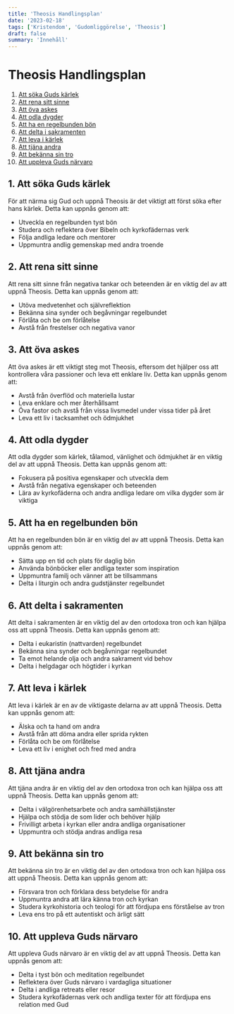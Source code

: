 ```yaml
---
title: 'Theosis Handlingsplan'
date: '2023-02-18'
tags: ['Kristendom', 'Gudomliggörelse', 'Theosis']
draft: false
summary: 'Innehåll'
---
```


# Theosis Handlingsplan

1. [Att söka Guds kärlek](/blog/theosis/soka-guds-karlek)
2. [Att rena sitt sinne](/blog/theosis/rena-sitt-sinne)
3. [Att öva askes](#ova-askes)
4. [Att odla dygder](#odla-dygder)
5. [Att ha en regelbunden bön](#regelbunden-bon)
6. [Att delta i sakramenten](#sakramenten)
7. [Att leva i kärlek](#leva-i-karlek)
8. [Att tjäna andra](#tjana-andra)
9. [Att bekänna sin tro](#bekanna-sin-tro)
10. [Att uppleva Guds närvaro](#uppleva-guds-narvaro)

## 1. Att söka Guds kärlek

För att närma sig Gud och uppnå Theosis är det viktigt att först söka efter hans kärlek. Detta kan uppnås genom att:

- Utveckla en regelbunden tyst bön
- Studera och reflektera över Bibeln och kyrkofädernas verk
- Följa andliga ledare och mentorer
- Uppmuntra andlig gemenskap med andra troende

## 2. Att rena sitt sinne

Att rena sitt sinne från negativa tankar och beteenden är en viktig del av att uppnå Theosis. Detta kan uppnås genom att:

- Utöva medvetenhet och självreflektion
- Bekänna sina synder och begåvningar regelbundet
- Förlåta och be om förlåtelse
- Avstå från frestelser och negativa vanor

## 3. Att öva askes

Att öva askes är ett viktigt steg mot Theosis, eftersom det hjälper oss att kontrollera våra passioner och leva ett enklare liv. Detta kan uppnås genom att:

- Avstå från överflöd och materiella lustar
- Leva enklare och mer återhållsamt
- Öva fastor och avstå från vissa livsmedel under vissa tider på året
- Leva ett liv i tacksamhet och ödmjukhet

## 4. Att odla dygder

Att odla dygder som kärlek, tålamod, vänlighet och ödmjukhet är en viktig del av att uppnå Theosis. Detta kan uppnås genom att:

- Fokusera på positiva egenskaper och utveckla dem
- Avstå från negativa egenskaper och beteenden
- Lära av kyrkofäderna och andra andliga ledare om vilka dygder som är viktiga

## 5. Att ha en regelbunden bön

Att ha en regelbunden bön är en viktig del av att uppnå Theosis. Detta kan uppnås genom att:

- Sätta upp en tid och plats för daglig bön
- Använda bönböcker eller andliga texter som inspiration
- Uppmuntra familj och vänner att be tillsammans
- Delta i liturgin och andra gudstjänster regelbundet

## 6. Att delta i sakramenten

Att delta i sakramenten är en viktig del av den ortodoxa tron och kan hjälpa oss att uppnå Theosis. Detta kan uppnås genom att:

- Delta i eukaristin (nattvarden) regelbundet
- Bekänna sina synder och begåvningar regelbundet
- Ta emot helande olja och andra sakrament vid behov
- Delta i helgdagar och högtider i kyrkan

## 7. Att leva i kärlek

Att leva i kärlek är en av de viktigaste delarna av att uppnå Theosis. Detta kan uppnås genom att:

- Älska och ta hand om andra
- Avstå från att döma andra eller sprida rykten
- Förlåta och be om förlåtelse
- Leva ett liv i enighet och fred med andra

## 8. Att tjäna andra

Att tjäna andra är en viktig del av den ortodoxa tron och kan hjälpa oss att uppnå Theosis. Detta kan uppnås genom att:

- Delta i välgörenhetsarbete och andra samhällstjänster
- Hjälpa och stödja de som lider och behöver hjälp
- Frivilligt arbeta i kyrkan eller andra andliga organisationer
- Uppmuntra och stödja andras andliga resa

## 9. Att bekänna sin tro

Att bekänna sin tro är en viktig del av den ortodoxa tron och kan hjälpa oss att uppnå Theosis. Detta kan uppnås genom att:

- Försvara tron och förklara dess betydelse för andra
- Uppmuntra andra att lära känna tron och kyrkan
- Studera kyrkohistoria och teologi för att fördjupa ens förståelse av tron
- Leva ens tro på ett autentiskt och ärligt sätt

## 10. Att uppleva Guds närvaro

Att uppleva Guds närvaro är en viktig del av att uppnå Theosis. Detta kan uppnås genom att:

- Delta i tyst bön och meditation regelbundet
- Reflektera över Guds närvaro i vardagliga situationer
- Delta i andliga retreats eller resor
- Studera kyrkofädernas verk och andliga texter för att fördjupa ens relation med Gud
